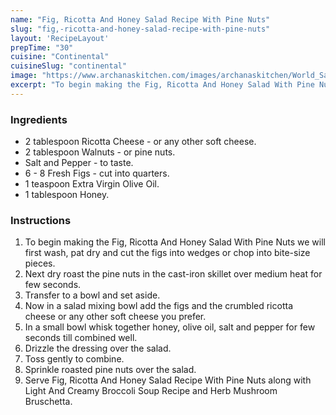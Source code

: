 ---
name: "Fig, Ricotta And Honey Salad Recipe With Pine Nuts"
slug: "fig,-ricotta-and-honey-salad-recipe-with-pine-nuts"
layout: 'RecipeLayout'
prepTime: "30"
cuisine: "Continental"
cuisineSlug: "continental"
image: "https://www.archanaskitchen.com/images/archanaskitchen/World_Salads/Fig_Ricotta_Honey_Salad_Recipe.jpg"
excerpt: "To begin making the Fig, Ricotta And Honey Salad With Pine Nuts we will first wash, pat dry and cut the figs into wedges or chop into bite-size pieces"
---

### Ingredients

- 2 tablespoon Ricotta Cheese - or any other soft cheese.
- 2 tablespoon Walnuts - or pine nuts.
- Salt and Pepper - to taste.
- 6 - 8 Fresh Figs - cut into quarters.
- 1 teaspoon Extra Virgin Olive Oil.
- 1 tablespoon Honey.

### Instructions

1. To begin making the Fig, Ricotta And Honey Salad With Pine Nuts we will first wash, pat dry and cut the figs into wedges or chop into bite-size pieces.
1. Next dry roast the pine nuts in the cast-iron skillet over medium heat for few seconds.
1. Transfer to a bowl and set aside.
1. Now in a salad mixing bowl add the figs and the crumbled ricotta cheese or any other soft cheese you prefer.
1. In a small bowl whisk together honey, olive oil, salt and pepper for few seconds till combined well.
1. Drizzle the dressing over the salad.
1. Toss gently to combine.
1. Sprinkle roasted pine nuts over the salad.
1. Serve Fig, Ricotta And Honey Salad Recipe With Pine Nuts along with Light And Creamy Broccoli Soup Recipe and Herb Mushroom Bruschetta.
